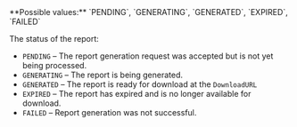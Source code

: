 <ResponseField name="Status" type="string" >    
**Possible values:** `PENDING`, `GENERATING`, `GENERATED`, `EXPIRED`, `FAILED`

The status of the report:
- `PENDING` – The report generation request was accepted but is not yet being processed.
- `GENERATING` – The report is being generated.
- `GENERATED` – The report is ready for download at the `DownloadURL`
- `EXPIRED` – The report has expired and is no longer available for download.
- `FAILED` – Report generation was not successful.
</ResponseField>